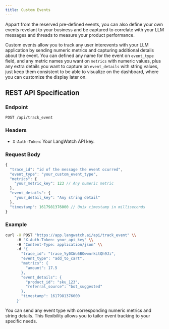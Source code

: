 ```yaml
---
title: Custom Events
---
```


Appart from the reserved pre-defined events, you can also define your own events revelant to your business and be captured to correlate with your LLM messages and threads to measure your product performance.

Custom events allow you to track any user interevents with your LLM application by sending numeric metrics and capturing additional details about the event. You can defined any name for the event on `event_type` field, and any metric names you want on `metrics` with numeric values, plus any extra details you want to capture on `event_details` with string values, just keep them consistent to be able to visualize on the dashboard, where you can customize the display later on.

## REST API Specification

### Endpoint

`POST /api/track_event`

### Headers

- `X-Auth-Token`: Your LangWatch API key.

### Request Body

```javascript
{
  "trace_id": "id of the message the event ocurred",
  "event_type": "your_custom_event_type",
  "metrics": {
    "your_metric_key": 123 // Any numeric metric
  },
  "event_details": {
    "your_detail_key": "Any string detail"
  },
  "timestamp": 1617981376000 // Unix timestamp in milliseconds
}
```

### Example

```bash
curl -X POST "https://app.langwatch.ai/api/track_event" \\
     -H "X-Auth-Token: your_api_key" \\
     -H "Content-Type: application/json" \\
     -d '{
       "trace_id": "trace_Yy0XWu6BOwwnrkLtQh9Ji",
       "event_type": "add_to_cart",
       "metrics": {
         "amount": 17.5
       },
       "event_details": {
         "product_id": "sku_123",
         "referral_source": "bot_suggested"
       },
       "timestamp": 1617981376000
     }'
```

You can send any event type with corresponding numeric metrics and string details. This flexibility allows you to tailor event tracking to your specific needs.
